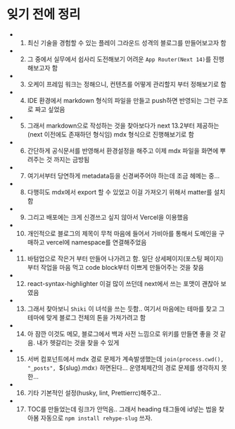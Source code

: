 # 잊기 전에 정리

- 1. 최신 기술을 경험할 수 있는 플레이 그라운드 성격의 블로그를 만들어보고자 함
- 2. 그 중에서 실무에서 쉽사리 도전해보기 어려운 `App Router(Next 14)`를 진행해보고자 함
- 3. 오케이 프레임 워크는 정해으니, 컨텐츠를 어떻게 관리할지 부터 정해보기로 함
- 4. IDE 환경에서 markdown 형식의 파일을 만들고 push하면 반영되는 그런 구조로 짜고 싶었음
- 5. 그래서 markdown으로 작성하는 것을 찾아보다가 next 13.2부터 제공하는 (next 이전에도 존재하던 형식임) mdx 형식으로 진행해보기로 함
- 6. 간단하게 공식문서를 반영해서 환경설정을 해주고 이제 mdx 파일을 화면에 뿌려주는 것 까지는 금방됨
- 7. 여기서부터 당연하게 metadata등을 신경써주어야 하는데 조금 헤메는 중...
- 8. 다행히도 mdx에서 export 할 수 있었고 이걸 가져오기 위해서 matter를 설치함
- 9. 그리고 배포에는 크게 신경쓰고 싶지 않아서 Vercel을 이용했음
- 10. 개인적으로 블로그의 제목이 무척 마음에 들어서 가비아를 통해서 도메인을 구매하고 vercel에 namespace를 연결해주었음
- 11. 바텀업으로 작은거 부터 만들어 나가려고 함. 일단 상세페이지(포스팅 페이지) 부터 작업을 마음 먹고 code block부터 이쁘게 만들어주는 것을 찾음
- 12. react-syntax-highlighter 이걸 많이 쓰던데 next에서 쓰는 포맷이 괜찮아 보였음
- 13. 그래서 찾아보니 `Shiki` 이 녀석을 쓰는 듯함.. 여기서 마음에는 테마를 찾고 그 테마에 맞게 블로그 전체의 톤을 가져가려고 함
- 14. 아 잠깐 이것도 메모, 블로그에서 백과 사전 느낌으로 위키를 만들면 좋을 것 같음. 내가 헷갈리는 것을 찾을 수 있게
- 15. 서버 컴포넌트에서 mdx 경로 문제가 계속발생했는데 `join(process.cwd(), "_posts", `${slug}.mdx`)` 하면된다... 운영체제간의 경로 문제를 생각하지 못한...
- 16. 기타 기본적인 설정(husky, lint, Prettierrc)해주고..
- 17. TOC를 만들었는데 링크가 안먹음.. 그래서 heading 태그들에 id넣는 법을 찾아봄 자동으로 `npm install rehype-slug` 쓰자.
